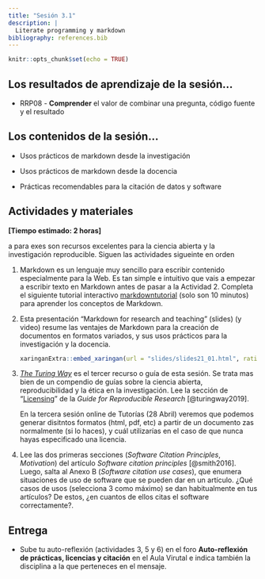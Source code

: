 ```yaml
---
title: "Sesión 3.1"
description: |
  Literate programming y markdown
bibliography: references.bib
---
```


```r
knitr::opts_chunk$set(echo = TRUE)
```

## Los resultados de aprendizaje de la sesión...

-   RRP08 - **Comprender** el valor de combinar una pregunta, código fuente y el resultado

## Los contenidos de la sesión...

-   Usos prácticos de markdown desde la investigación

-   Usos prácticos de markdown desde la docencia

-   Prácticas recomendables para la citación de datos y software

## Actividades y materiales

**[Tiempo estimado: 2 horas]**

a para exes son recursos excelentes para la ciencia abierta y la investigación reproducible. Siguen las actividades sigueinte en orden

1.  Markdown es un lenguaje muy sencillo para escribir contenido especialmente para la Web. Es tan simple e intuitivo que vais a empezar a escribir texto en Markdown antes de pasar a la Actividad 2. Completa el siguiente tutorial interactivo [markdowntutorial](https://www.markdowntutorial.com/) (solo son 10 minutos) para aprender los conceptos de Markdown.

2.  Esta presentación "Markdown for research and teaching" (slides) (y video) resume las ventajes de Markdown para la creación de documentos en formatos variados, y sus usos prácticos para la investigación y la docencia.

    ```r
    xaringanExtra::embed_xaringan(url = "slides/slides21_01.html", ratio = "16:9")
    ```

3.  [*The Turing Way*](https://the-turing-way.netlify.app/welcome.html) es el tercer recurso o guía de esta sesión. Se trata mas bien de un compendio de guías sobre la ciencia abierta, reproducibilidad y la ética en la investigación. Lee la sección de "[Licensing](https://the-turing-way.netlify.app/reproducible-research/licensing.html)" de la *Guide for Reproducible Research* [@turingway2019].

    En la tercera sesión online de Tutorías (28 Abril) veremos que podemos generar disitntos formatos (html, pdf, etc) a partir de un documento zas normalmente (si lo haces), y cuál utilizarías en el caso de que nunca hayas especificado una licencia.

4.  Lee las dos primeras secciones (*Software Citation Principles*, *Motivation*) del artículo *Software citation principles* [@smith2016]. Luego, salta al Anexo B (*Software citation use cases*), que enumera situaciones de uso de software que se pueden dar en un artículo. ¿Qué casos de usos (selecciona 3 como máximo) se dan habitualmente en tus artículos? De estos, ¿en cuantos de ellos citas el software correctamente?.

## **Entrega**

-   Sube tu auto-reflexión (actividades 3, 5 y 6) en el foro **Auto-reflexión de prácticas, licencias y citación** en el Aula Virutal e indica también la disciplina a la que perteneces en el mensaje.

### 
